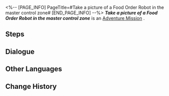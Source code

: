 <%-- [PAGE_INFO]
PageTitle=#Take a picture of a Food Order Robot in the master control zone#
[END_PAGE_INFO] --%>
{{Stub|Dialogue.}}
{{Mission Infobox
|id            = 8000133
|title         = 
|image         = <!--Mission Take a picture of a Food Order Robot in the master control zone.png-->
|type          = Adventure
|event_name    = 
|chapter       = 
|requirements  = [[Companion Mission]] ''[[Punklorde Mentality]]'' completed
|summary       = <!--official mission summary from Fate's Atlas-->
|characters    = Trailblazer
|startLocation = [[<!--starting world-->]] - [[<!--starting area-->]]
|world         = <!--starting world-->
|area          = <!--starting area-->
|prev          = 
|next          = 
|exp           = 
|credits       = 
|stellarJade   = 
|other         = 
}}
'''''Take a picture of a Food Order Robot in the master control zone''''' is an [[Adventure Mission]]<!--in [world]-->.

==Steps==


<!--
==Gameplay Notes==

--><!--
==Trial Character==

-->
==Dialogue==
{{Stub Dialogue}}
{{Dialogue Start}}
:{{tx}}
{{Dialogue End}}

==Other Languages==
{{Other Languages
|en   = Take a picture of a Food Order Robot in the master control zone
|zhs  = 在主控舱段拍摄「订餐机器人」的照片
|zht  = 在主控艙段拍攝「訂餐機器人」的照片
|ja   = 主制御部分で「注文ロボット」の写真を撮る
|ko   = 메인 컨트롤 캐빈에서 「웨이터 로봇」 사진 촬영
|es   = Haz una foto de un robot repartidor de comida en la zona de mando principal
|fr   = Prendre un robot-serveur en photo dans la Zone de contrôle principale
|ru   = Сделайте снимки робота для заказа еды в Главной контрольной зоне
|th   = ถ่ายภาพ "หุ่นยนต์สั่งอาหาร" ที่ Master Control Zone
|vi   = Chụp ảnh "Robot Đặt Món" tại Khoang Điều Khiển Chính
|de   = Nimm in der Hauptkontrollzone ein Bild von einem Roboter für Essensbestellung auf.
|id   = Ambil foto "Robot Pemesanan Makanan" di Master Control Zone
|pt   = Tire uma foto de um Robô de Pedidos de Comida na Zona de Controle Principal
}}

==Change History==
{{Change History|1.1}}
